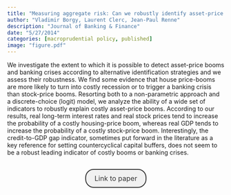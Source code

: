 ```yaml
---
title: "Measuring aggregate risk: Can we robustly identify asset-price boom–bust cycles?"
author: "Vladimir Borgy, Laurent Clerc, Jean-Paul Renne"
description: "Journal of Banking & Finance"
date: "5/27/2014"
categories: [macroprudential policy, published]
image: "figure.pdf"
---
```


<!-- description: "Affine Term Structure Model that provides non-negative yields and is able to accommodate a short-term rate that stays at the zero lower bound (ZLB) for extended periods of time." -->

<!-- subtitle: -->

<!-- image: "figure.jpeg" -->


We investigate the extent to which it is possible to detect asset-price booms and banking crises according to alternative identification strategies and we assess their robustness. We find some evidence that house price-booms are more likely to turn into costly recession or to trigger a banking crisis than stock-price booms. Resorting both to a non-parametric approach and a discrete-choice (logit) model, we analyze the ability of a wide set of indicators to robustly explain costly asset-price booms. According to our results, real long-term interest rates and real stock prices tend to increase the probability of a costly housing-price boom, whereas real GDP tends to increase the probability of a costly stock-price boom. Interestingly, the credit-to-GDP gap indicator, sometimes put forward in the literature as a key reference for setting countercyclical capital buffers, does not seem to be a robust leading indicator of costly booms or banking crises.



```{=html}
<div  style="margin: 30px; text-align: center;">
<a class="btn btn-primary" href="https://doi.org/10.1016/j.jbankfin.2014.05.015" role="button" target="_blank" style="            display: inline-block;
            padding: 10px 20px;
            border: 2px solid #333;
            border-radius: 20px;
            background-color: #f1f1f1;
            text-decoration: none;
            color: #333;
            margin: 0 10px;
            font-size: 16px;">Link to paper</a>
</div>
```


<!-- In order to have bibtex in place of R code, add in front matter: -->
<!-- format: -->
<!--   html: -->
<!--     code-fold: true -->
<!--     code-summary: "Bibtex" -->

<!-- ```{r essai, eval=FALSE} -->
<!-- article = { -->
<!--   author = {JPR}, -->
<!--   year=2010 -->
<!-- } -->
<!-- ``` -->
